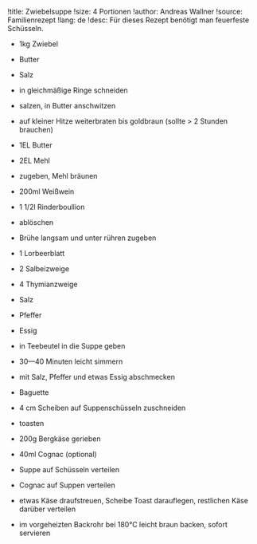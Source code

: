 !title: Zwiebelsuppe
!size: 4 Portionen
!author: Andreas Wallner
!source: Familienrezept
!lang: de
!desc: Für dieses Rezept benötigt man feuerfeste Schüsseln.

* 1kg Zwiebel
* Butter
* Salz
- in gleichmäßige Ringe schneiden
- salzen, in Butter anschwitzen
- auf kleiner Hitze weiterbraten bis goldbraun (sollte > 2 Stunden brauchen)

* 1EL Butter
* 2EL Mehl
- zugeben, Mehl bräunen

* 200ml Weißwein
* 1 1/2l Rinderboullion
- ablöschen
- Brühe langsam und unter rühren zugeben

* 1 Lorbeerblatt
* 2 Salbeizweige
* 4 Thymianzweige
* Salz
* Pfeffer
* Essig
- in Teebeutel in die Suppe geben
- 30—40 Minuten leicht simmern
- mit Salz, Pfeffer und etwas Essig abschmecken

* Baguette
- 4 cm Scheiben auf Suppenschüsseln zuschneiden
- toasten

* 200g Bergkäse gerieben
* 40ml Cognac (optional)
- Suppe auf Schüsseln verteilen
- Cognac auf Suppen verteilen
- etwas Käse draufstreuen, Scheibe Toast darauflegen, restlichen Käse darüber verteilen
- im vorgeheizten Backrohr bei 180°C leicht braun backen, sofort servieren
